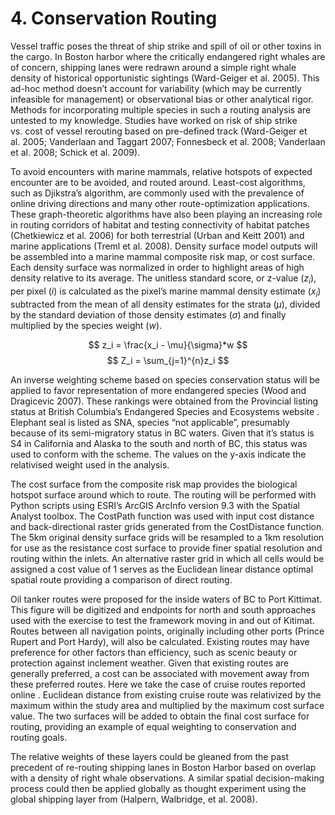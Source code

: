 # 4. Conservation Routing

Vessel traffic poses the threat of ship strike and spill of oil or other toxins in the cargo. In Boston harbor where the critically endangered right whales are of concern, shipping lanes were redrawn around a simple right whale density of historical opportunistic sightings (Ward-Geiger et al. 2005). This ad-hoc method doesn’t account for variability (which may be currently infeasible for management) or observational bias or other analytical rigor. Methods for incorporating multiple species in such a routing analysis are untested to my knowledge. Studies have worked on risk of ship strike vs. cost of vessel rerouting based on pre-defined track (Ward-Geiger et al. 2005; Vanderlaan and Taggart 2007; Fonnesbeck et al. 2008; Vanderlaan et al. 2008; Schick et al. 2009).

To avoid encounters with marine mammals, relative hotspots of expected encounter are to be avoided, and routed around. Least-cost algorithms, such as Djikstra’s algorithm, are commonly used with the prevalence of online driving directions and many other route-optimization applications. These graph-theoretic algorithms have also been playing an increasing role in routing corridors of habitat and testing connectivity of habitat patches (Chetkiewicz et al. 2006) for both terrestrial (Urban and Keitt 2001) and marine applications (Treml et al. 2008). 
Density surface model outputs will be assembled into a marine mammal composite risk map, or cost surface. Each density surface was normalized in order to highlight areas of high density relative to its average. The unitless standard score, or z-value ($z_i$), per pixel ($i$) is calculated as the pixel’s marine mammal density estimate ($x_i$) subtracted from the mean of all density estimates for the strata ($\mu$), divided by the standard deviation of those density estimates ($\sigma$) and finally multiplied by the species weight ($w$). 

$$
z_i = \frac{x_i - \mu}{\sigma}*w
$$
$$
Z_i = \sum_{j=1}^{n}z_i
$$

An inverse weighting scheme based on species conservation status will be applied to favor representation of more endangered species (Wood and Dragicevic 2007). These rankings were obtained from the Provincial listing status at British Columbia’s Endangered Species and Ecosystems website . Elephant seal is listed as SNA, species “not applicable”, presumably because of its semi-migratory status in BC waters. Given that it’s status is S4 in California and Alaska to the south and north of BC, this status was used to conform with the scheme. The values on the y-axis indicate the relativised weight used in the analysis.

The cost surface from the composite risk map provides the biological hotspot surface around which to route. The routing will be performed with Python scripts using ESRI’s ArcGIS ArcInfo version 9.3 with the Spatial Analyst toolbox. The CostPath function was used with input cost distance and back-directional raster grids generated from the CostDistance function. The 5km original density surface grids will be resampled to a 1km resolution for use as the resistance cost surface to provide finer spatial resolution and routing within the inlets. An alternative raster grid in which all cells would be assigned a cost value of 1 serves as the Euclidean linear distance optimal spatial route providing a comparison of direct routing.

Oil tanker routes were proposed for the inside waters of BC to Port Kittimat. This figure will be digitized and endpoints for north and south approaches used with the exercise to test the framework moving in and out of Kitimat. Routes between all navigation points, originally including other ports (Prince Rupert and Port Hardy), will also be calculated. Existing routes may have preference for other factors than efficiency, such as scenic beauty or protection against inclement weather. Given that existing routes are generally preferred, a cost can be associated with movement away from these preferred routes. Here we take the case of cruise routes reported online . Euclidean distance from existing cruise route was relativized by the maximum within the study area and multiplied by the maximum cost surface value. The two surfaces will be added to obtain the final cost surface for routing, providing an example of equal weighting to conservation and routing goals.

The relative weights of these layers could be gleaned from the past precedent of re-routing shipping lanes in Boston Harbor based on overlap with a density of right whale observations. A similar spatial decision-making process could then be applied globally as thought experiment using the global shipping layer from (Halpern, Walbridge, et al. 2008). 
